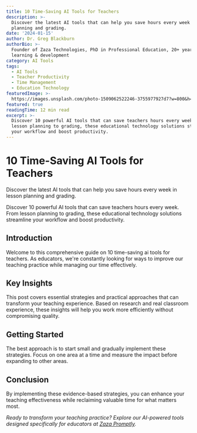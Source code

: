 ```yaml
---
title: 10 Time-Saving AI Tools for Teachers
description: >-
  Discover the latest AI tools that can help you save hours every week in lesson
  planning and grading.
date: '2024-01-15'
author: Dr. Greg Blackburn
authorBio: >-
  Founder of Zaza Technologies, PhD in Professional Education, 20+ years in
  learning & development
category: AI Tools
tags:
  - AI Tools
  - Teacher Productivity
  - Time Management
  - Education Technology
featuredImage: >-
  https://images.unsplash.com/photo-1509062522246-3755977927d7?w=800&h=400&fit=crop
featured: true
readingTime: 12 min read
excerpt: >-
  Discover 10 powerful AI tools that can save teachers hours every week. From
  lesson planning to grading, these educational technology solutions streamline
  your workflow and boost productivity.
---
```

# 10 Time-Saving AI Tools for Teachers

Discover the latest AI tools that can help you save hours every week in lesson planning and grading.

Discover 10 powerful AI tools that can save teachers hours every week. From lesson planning to grading, these educational technology solutions streamline your workflow and boost productivity.

## Introduction

Welcome to this comprehensive guide on 10 time-saving ai tools for teachers. As educators, we're constantly looking for ways to improve our teaching practice while managing our time effectively.

## Key Insights

This post covers essential strategies and practical approaches that can transform your teaching experience. Based on research and real classroom experience, these insights will help you work more efficiently without compromising quality.

## Getting Started

The best approach is to start small and gradually implement these strategies. Focus on one area at a time and measure the impact before expanding to other areas.

## Conclusion

By implementing these evidence-based strategies, you can enhance your teaching effectiveness while reclaiming valuable time for what matters most.

*Ready to transform your teaching practice? Explore our AI-powered tools designed specifically for educators at [Zaza Promptly](/promptly).*
